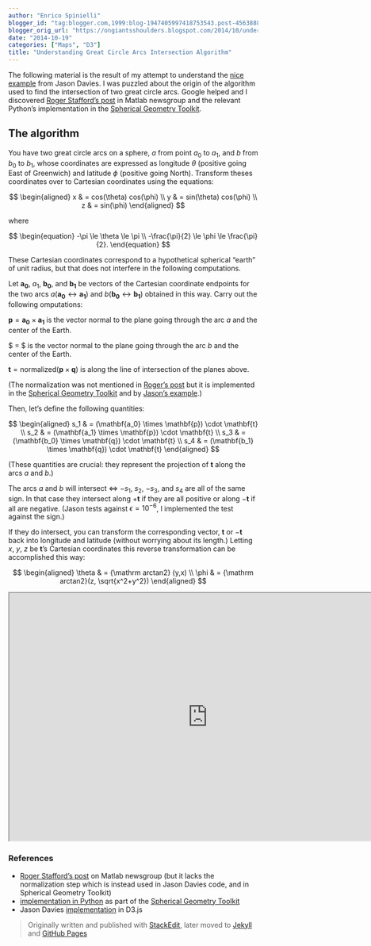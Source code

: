 ```yaml
---
author: "Enrico Spinielli"
blogger_id: "tag:blogger.com,1999:blog-1947405997418753543.post-4563888999264398405"
blogger_orig_url: "https://ongiantsshoulders.blogspot.com/2014/10/understanding-great-circle-arcs_57.html"
date: "2014-10-19"
categories: ["Maps", "D3"]
title: "Understanding Great Circle Arcs Intersection Algorithm"
---
```


The following material is the result of my attempt to understand the
[nice example][intersect] from Jason Davies.
I was puzzled about the origin of the algorithm used to find the intersection of
two great circle arcs.
Google helped and I discovered [Roger Stafford's post][roger] in Matlab
newsgroup and the relevant Python's implementation in the
[Spherical Geometry Toolkit][geotoolkitintersect].



## The algorithm

You have two great circle arcs on a sphere, $a$ from point
$a_0$ to $a_1$, and $b$ from $b_0$ to
$b_1$, whose coordinates are expressed as longitude $\theta$
(positive going East of Greenwich) and latitude $\phi$ (positive going
North).
Transform theses coordinates over to Cartesian coordinates using the equations:

<div>
$$
\begin{aligned}
x  & = cos(\theta) cos(\phi) \\
y  & = sin(\theta) cos(\phi) \\
z  & = sin(\phi)
\end{aligned}
$$
</div>

where

<div>
$$
\begin{equation}
-\pi  \le  \theta  \le \pi \\
-\frac{\pi}{2} \le \phi \le \frac{\pi}{2}.
\end{equation}
$$
</div>

These Cartesian coordinates correspond to a hypothetical spherical "earth" of unit radius, but that does not interfere in the following computations.

Let $\mathbf{a_0}$, $a_1$, $\mathbf{b_0}$, and $\mathbf{b_1}$
be vectors of the Cartesian coordinate endpoints for the two arcs
$a$($\mathbf{a_0} \leftrightarrow \mathbf{a_1}$) and
$b$($\mathbf{b_0} \leftrightarrow \mathbf{b_1}$) obtained in this way.
Carry out the following omputations:

$\mathbf{p} = \mathbf{a_0} \times \mathbf{a_1}$ is the vector normal to the
plane going through the arc $a$ and the center of the Earth.

$ \mathbf{q} = \mathbf{b_0} \times \mathbf{b_1}$ is the vector normal to the
plane going through the arc $b$ and the center of the Earth.

$\mathbf{t} = \mathrm{normalized}(\mathbf{p} \times \mathbf{q})$ is along the
line of intersection of the planes above.

(The normalization was not mentioned
in [Roger's post][roger] but it is implemented in the
[Spherical Geometry Toolkit][geotoolkitintersect] and by
[Jason's example][intersect].)

Then, let's define the following quantities:

<div>
$$
\begin{aligned}
 s_1 & =  (\mathbf{a_0} \times \mathbf{p})  \cdot \mathbf{t} \\
 s_2 & = (\mathbf{a_1} \times \mathbf{p}) \cdot \mathbf{t} \\
 s_3 & = (\mathbf{b_0} \times \mathbf{q}) \cdot \mathbf{t} \\
 s_4 & = (\mathbf{b_1} \times \mathbf{q}) \cdot \mathbf{t}
\end{aligned}
$$
</div>

(These quantities are crucial: they represent the projection of $\mathbf{t}$
along the arcs $a$ and $b$.)

The arcs $a$ and $b$ will intersect $\iff$ $-s_1$, $s_2$, $-s_3$,
and $s_4$ are all of the same sign. In that case they intersect along
$+\mathbf{t}$ if they are all positive or along $-\mathbf{t}$ if all are
negative.
(Jason tests against $\epsilon = 10^{-6}$, I implemented the test against the
sign.)

If they do intersect, you can transform the corresponding vector,
$\mathbf{t}$ or $-\mathbf{t}$ back into longitude and latitude (without
worrying about its length.) Letting $x$, $y$, $z$ be
$\mathbf{t}$'s Cartesian coordinates this reverse transformation can be
accomplished this way:

<div>
$$
\begin{aligned}
\theta & = {\mathrm arctan2} (y,x) \\
\phi    & = {\mathrm arctan2}(z, \sqrt{x^2+y^2})
\end{aligned}
$$
</div>

<iframe src="https://cdn.rawgit.com/espinielli/00f6062b0324eac6f882/raw/587499ae3f57276b24d2599d3545733c4f419a3f/index.html" marginwidth="0" marginheight="0" scrolling="no" width="800px" height="500px"></iframe>


### References
* [Roger Stafford's post][roger] on Matlab newsgroup  (but it lacks the
  normalization step which is instead used in Jason Davies code, and in
  Spherical Geometry Toolkit)
* [implementation in Python][geotoolkitintersect] as part of the
  [Spherical Geometry Toolkit][geotoolkit]
* Jason Davies [implementation][intersect] in D3.js


[roger]: https://www.mathworks.com/matlabcentral/newsreader/view_thread/276271 "Roger Stafford's on Matlab newsgroup"
[intersect]: https://www.jasondavies.com/maps/intersect/ "great circle arcs intersection"
[geotoolkitintersect]: https://ssb.stsci.edu/doc/stsci_python_x/stsci.sphere.doc/html/_modules/stsci/sphere/great_circle_arc.html "intersection"
[geotoolkit]: https://ssb.stsci.edu/doc/stsci_python_x/stsci.sphere.doc/html/ "spherical geometry toolkit"

> Originally written and published with [StackEdit](https://stackedit.io/), later moved to [Jekyll](https://jekyllrb.com/) and [GitHub Pages](https://pages.github.com/)
